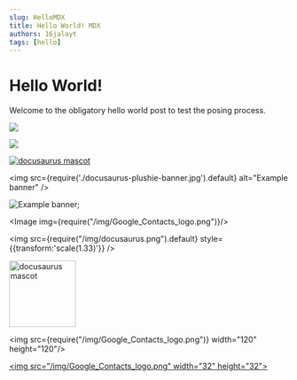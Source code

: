 ```yaml
---
slug: HelloMDX
title: Hello World! MDX
authors: 16jalayt
tags: [hello]
---
```


<!--- Has to be a l2 header or won't show on first line -->
# Hello World!
Welcome to the obligatory hello world post to test the posing process.

<!--- Local only works from markdown -->
![](./docusaurus-plushie-banner.jpg)

<!--- works -->
![](/img/Google_Contacts_logo.png)

<!--- displays, no link -->
<a href='/img/images/Google_Contacts_logo.png'>
<img src="/img/Google_Contacts_logo.png" alt="docusaurus mascot" />
</a>

<img
  src={require('./docusaurus-plushie-banner.jpg').default}
  alt="Example banner"
/>

<img src={myImageUrl} alt="Example banner" />;

<Image img={require("/img/Google_Contacts_logo.png")}/>

<img src={require("/img/docusaurus.png").default} style={{transform:'scale(1.33)'}} />

<!--- works -->
<img src="/img/Google_Contacts_logo.png" alt="docusaurus mascot" width="120" height="120"/>

<img src={require("/img/Google_Contacts_logo.png")}  width="120" height="120"/>

 [<img src="/img/Google_Contacts_logo.png" width="32" height="32"\>](/img/Google_Contacts_logo.png)